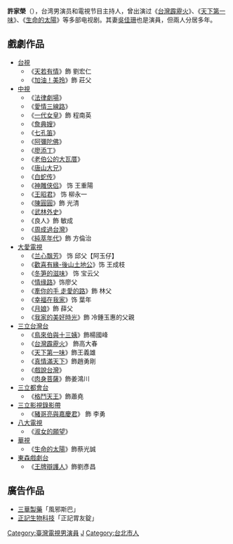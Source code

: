 {{藝人
|姓名 = 許家榮
|類型 = 男演員
|圖片 =<!--建議使用自由版權圖像-->
|圖片尺寸 =
|圖片簡介 =
|本名 =
|羅馬拼音 = Hsu Chia-Yung
|英文名 =
|暱稱 =
|其他藝名 =
|國籍 = {{ROC}}
|民族 =
|籍貫 =
|出生日期 = {{Birth_date_and_age|1955|2|4}}
|出生地點 = {{ROC|臺灣省}}[[臺北市_(省轄市)|台北市]]
|逝世日期 =
|逝世地點 =
|職業 =
|語言 =
|教育程度 =
|宗教信仰 =
|配偶 = [[吳佳珊|吳佳珊]]（分居多年）
|兒女 = 二子
|父母 =
|音樂類型 =
|演奏樂器 =
|出道地點 =
|出道作 =
|出道日期 =
|代表作 =
|活躍年代 =
|唱片公司 =
|經紀公司 =
|網站 =
|相關團體 =
|獎項 =
|IMDb = 3755516
|現任成員 =
|過往成員 =
|音樂專輯 =
|電影 =
|主持節目 =
|電視劇 =
|廣播劇 =
|舞台劇 =
|書籍 =
}}
'''許家榮'''（{{bd|1955年|2月4日||}}），台湾男演员和電視节目主持人，曾出演过《[[台灣霹靂火|台灣霹靂火]]》、《[[天下第一味|天下第一味]]》、《[[生命的太陽|生命的太陽]]》等多部电视剧。其妻[[吳佳珊|吳佳珊]]也是演員，但兩人分居多年。

== 戲劇作品==
*[[台視|台視]]
**《[[天若有情_(2015年電視劇)|天若有情]]》飾 劉宏仁
**《[[加油！美玲|加油！美玲]]》飾 莊父
*[[中視|中視]]
**《[[法律劇場|法律劇場]]》
**《[[愛情三線路|愛情三線路]]》
**《[[一代女皇|一代女皇]]》飾 程南英
**《[[詹典嫂|詹典嫂]]》
**《[[七孔笛|七孔笛]]》
**《[[阿彌陀佛|阿彌陀佛]]》
**《[[廖添丁|廖添丁]]》
**《[[老伯公的大瓦厝|老伯公的大瓦厝]]》
**《[[唐山大兄|唐山大兄]]》
**《[[白蛇传|白蛇传]]》
**《[[神雕侠侣|神雕侠侣]]》 饰 王重陽
**《[[王昭君_(中視電視劇)|王昭君]]》 饰 柳永一
**《[[陳圓圓|陳圓圓]]》飾 光清
**《[[武林外史|武林外史]]》
**《良人》飾 敏成
**《[[周成過台灣|周成過台灣]]》
**《[[純萃年代|純萃年代]]》飾 方倫治
*[[大愛電視|大愛電視]]
**《[[兰心飘芳|兰心飘芳]]》 饰 邱父【阿玉仔】
**《[[歡喜有緣-後山土地公|歡喜有緣-後山土地公]]》饰 王成枝
**《[[冬笋的滋味|冬笋的滋味]]》 饰 宝云父
**《[[情缘路|情缘路]]》饰廖父
**《[[牽你的手_走愛的路|牽你的手 走愛的路]]》飾 林父
**《[[幸福在我家|幸福在我家]]》饰 葉年
**《[[月娘_(2015年大愛電視劇)|月娘]]》飾 薛父
**《[[我家的美好時光|我家的美好時光]]》飾 冷鍾玉惠的父親
*[[三立台灣台|三立台灣台]]
**《[[鳥來伯與十三姨|鳥來伯與十三姨]]》飾楊國峰
**《[[台灣霹靂火|台灣霹靂火]]》 飾高大春
**《[[天下第一味|天下第一味]]》飾王義雄
**《[[真情滿天下|真情滿天下]]》飾趙勇剛
**《[[戲說台灣|戲說台灣]]》
**《[[肉身菩薩|肉身菩薩]]》飾姜鴻川
*[[三立都會台|三立都會台]]
**《[[格鬥天王_(電視劇)|格鬥天王]]》飾蕭堯
*[[三立影視|三立影視]][[錄影帶|錄影帶]]
**《[[豬哥亮與嘉慶君|豬哥亮與嘉慶君]]》 飾 李勇
*[[八大電視|八大電視]]
**《[[淑女的願望|淑女的願望]]》
*[[華視|華視]]
**《[[生命的太陽|生命的太陽]]》飾蔡光誠
*[[東森戲劇台|東森戲劇台]]
**《[[王牌辯護人|王牌辯護人]]》飾劉彥昌

== 廣告作品== 
*[[三華製藥|三華製藥]]「風邪斯巴」
*[[正記生物科技|正記生物科技]]「正記胃友錠」

[[Category:臺灣電視男演員|Category:臺灣電視男演員]]
[[Category:許姓|J]]
[[Category:台北市人|Category:台北市人]]